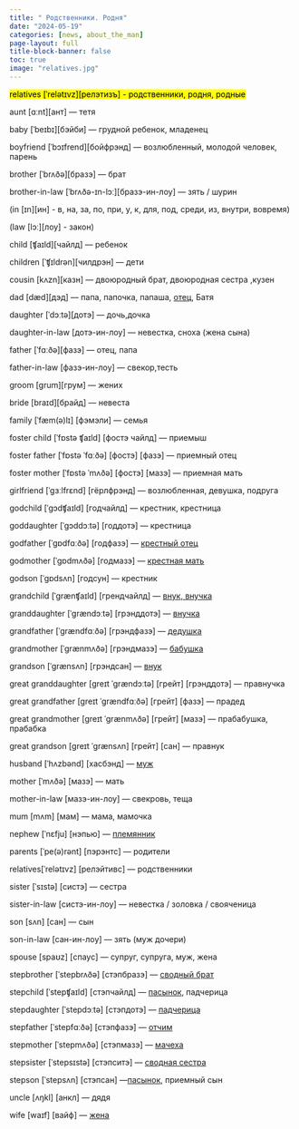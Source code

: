 ```yaml
---
title: " Родственники. Родня"
date: "2024-05-19"
categories: [news, about_the_man]
page-layout: full
title-block-banner: false
toc: true
image: "relatives.jpg"
---
```


<mark>relatives [ˈrelətɪvz][релэтизъ] - родственники, родня, родные</mark>

aunt [ɑːnt][ант] — тетя

baby [ˈbeɪbɪ][бэйби] — грудной ребенок, младенец

boyfriend [ˈbɔɪfrend][бойфрэнд] — возлюбленный, молодой человек, парень

brother [ˈbrʌðə][бразэ] — брат

brother-in-law [ˈbrʌðə-ɪn-lɔː][бразэ-ин-лоу] — зять / шурин

(in [ɪn][ин] - в, на, за, по, при, у, к, для, под, среди, из, внутри, вовремя)

(law [lɔː][лоу] - закон)

child [ʧaɪld][чайлд] — ребенок

children [ˈʧɪldrən][чилдрэн] — дети

cousin [kʌzn][казн] — двоюродный брат, двоюродная сестра ,кузен

dad [dæd][дэд] — папа, папочка, папаша, [отец](https://translate.yandex.ru/translate?url=https%3A%2F%2Fen.wikipedia.org%2Fwiki%2F%E1%B8%8D%C4%81d&lang=en-ru&view=c&gcp=2lfk0vsdr52x), Батя

daughter [ˈdɔːtə][дотэ] — дочь,дочка

daughter-in-law [дотэ-ин-лоу] — невестка, сноха (жена сына)

father [ˈfɑːðə][фазэ] — отец, папа

father-in-law [фазэ-ин-лоу] — свекор,тесть
 
groom [grum][грум] — жених

bride [braɪd][брайд] — невеста

family [ˈfæm(ə)lɪ] [фэмэли] — семья

foster child [ˈfɒstə ʧaɪld] [фостэ чайлд] — приемыш

foster father [ˈfɒstə ˈfɑːðə] [фостэ] [фазэ] — приемный отец

foster mother [ˈfɒstə ˈmʌðə] [фостэ] [мазэ] — приемная мать

girlfriend [ˈɡɜːlfrɛnd] [гёрлфрэнд] — возлюбленная, девушка, подруга

godchild [ˈgɔdʧaɪld] [годчайлд] — крестник, крестница

goddaughter [ˈgɔddɔːtə]  [годдотэ] — крестница

godfather [ˈgɒdfɑːðə] [годфазэ] — [крестный отец](https://ru.wikipedia.org/wiki/%D0%BA%D1%80%D0%B5%D1%81%D1%82%D0%BD%D0%B8%D0%BA)

godmother [ˈgɒdmʌðə] [годмазэ] — [крестная мать](https://ru.wikipedia.org/wiki/%D0%BA%D1%80%D0%B5%D1%81%D1%82%D0%BD%D0%B8%D0%BA)

godson [ˈgɒdsʌn]  [годсун] — крестник

grandchild [ˈgrænʧaɪld] [грендчайлд] — [внук, внучка](https://ru.wikipedia.org/wiki/%D0%B2%D0%BD%D1%83%D0%BA)
 
granddaughter [ˈgrændɔːtə] [грэнддотэ] — [внучка](https://ru.wikipedia.org/wiki/%D0%B2%D0%BD%D1%83%D0%BA)
 
grandfather [ˈgrændfɑːðə] [грэндфазэ] — [дедушка](https://translate.yandex.ru/translate?url=https%3A%2F%2Fen.wikipedia.org%2Fwiki%2FGrandparent&lang=en-ru&view=c&gcp=2lfk0vsdr52x)

grandmother [ˈgrænmʌðə] [грэндмазэ] — [бабушка](https://translate.yandex.ru/translate?url=https%3A%2F%2Fen.wikipedia.org%2Fwiki%2FGrandparent&lang=en-ru&view=c&gcp=2lfk0vsdr52x)

grandson [ˈgrænsʌn]  [грэндсан] — [внук](https://ru.wikipedia.org/wiki/%D0%B2%D0%BD%D1%83%D0%BA)

great granddaughter [greɪt ˈgrændɔːtə] [грейт] [грэнддотэ] — правнучка
 
great grandfather [greɪt ˈgrændfɑːðə] [грейт] [фазэ] — прадед

great grandmother [greɪt ˈgrænmʌðə] [грейт] [мазэ] — прабабушка, прабабка

great grandson [greɪt ˈgrænsʌn] [грейт] [сан] — правнук

husband [ˈhʌzbənd] [хасбэнд] — [муж](https://translate.yandex.ru/translate?url=https%3A%2F%2Fen.wikipedia.org%2Fwiki%2FHusband&lang=en-ru&view=c&gcp=2lfk0vsdr52x)

mother [ˈmʌðə] [мазэ] — мать

mother-in-law [мазэ-ин-лоу] — свекровь, теща

mum [mʌm] [мам] — мама, мамочка

nephew [ˈnɛfju] [нэпью] — [племянник](https://ru.wikipedia.org/wiki/%D0%B2%D0%BD%D1%83%D1%87%D0%B0%D1%82%D0%B0%D1%8F_%D0%BF%D0%BB%D0%B5%D0%BC%D1%8F%D0%BD%D0%BD%D0%B8%D1%86%D0%B0)

parents [ˈpe(ə)rənt] [пэрэнтс] — родители

relatives[ˈrelətɪvz] [релэйтивс] — родственники

sister [ˈsɪstə] [систэ] — сестра

sister-in-law [систэ-ин-лоу] — невестка / золовка / свояченица

son [sʌn] [сан] — сын

son-in-law [сан-ин-лоу] — зять (муж дочери)

spouse [spaʊz] [спаус] — супруг, супруга, муж, жена

stepbrother [ˈstepbrʌðə] [стэпбразэ] — [сводный брат](https://ru.wikipedia.org/wiki/%D1%81%D0%B2%D0%BE%D0%B4%D0%BD%D0%B0%D1%8F_%D1%81%D0%B5%D1%81%D1%82%D1%80%D0%B0)

stepchild [ˈstepʧaɪld] [стэпчайлд] — [пасынок](https://ru.wikipedia.org/wiki/%D0%BF%D0%B0%D1%81%D1%8B%D0%BD%D0%BE%D0%BA), падчерица

stepdaughter [ˈstepdɔːtə] [стэпдотэ] — [падчерица](https://ru.wikipedia.org/wiki/%D0%BF%D0%B0%D0%B4%D1%87%D0%B5%D1%80%D0%B8%D1%86%D0%B0)

stepfather [ˈstepfɑːðə] [стэпфазэ] — [отчим](https://ru.wikipedia.org/wiki/%D0%BE%D1%82%D1%87%D0%B8%D0%BC)

stepmother [ˈstepmʌðə] [стэпмазэ] — [мачеха](https://ru.wikipedia.org/wiki/%D0%BC%D0%B0%D1%87%D0%B5%D1%85%D0%B0)

stepsister [ˈstepsɪstə] [стэпситэ] — [сводная сестра](https://ru.wikipedia.org/wiki/%D1%81%D0%B2%D0%BE%D0%B4%D0%BD%D0%B0%D1%8F_%D1%81%D0%B5%D1%81%D1%82%D1%80%D0%B0)

stepson [ˈstepsʌn] [стэпсан] —[пасынок](https://ru.wikipedia.org/wiki/%D0%BF%D0%B0%D1%81%D1%8B%D0%BD%D0%BE%D0%BA), приемный сын

uncle [ʌŋkl] [анкл] — дядя

wife [waɪf] [вайф] — [жена](https://ru.wikipedia.org/wiki/%D0%B2%D1%82%D0%BE%D1%80%D0%B0%D1%8F_%D0%BF%D0%BE%D0%BB%D0%BE%D0%B2%D0%B8%D0%BD%D0%B0)